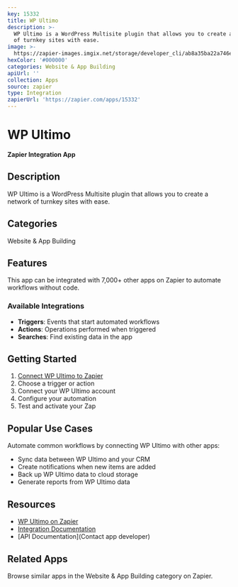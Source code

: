 ```yaml
---
key: 15332
title: WP Ultimo
description: >-
  WP Ultimo is a WordPress Multisite plugin that allows you to create a network
  of turnkey sites with ease.
image: >-
  https://zapier-images.imgix.net/storage/developer_cli/ab8a35ba22a746e76b3ed6cfdb5b68e7_3.png?auto=format%2Ccompress&ixlib=python-3.0.0&q=50
hexColor: '#000000'
categories: Website & App Building
apiUrl: ''
collection: Apps
source: zapier
type: Integration
zapierUrl: 'https://zapier.com/apps/15332'
---
```

# WP Ultimo

**Zapier Integration App**

## Description

WP Ultimo is a WordPress Multisite plugin that allows you to create a network of turnkey sites with ease.

## Categories

Website & App Building

## Features

This app can be integrated with 7,000+ other apps on Zapier to automate workflows without code.

### Available Integrations

- **Triggers**: Events that start automated workflows
- **Actions**: Operations performed when triggered
- **Searches**: Find existing data in the app

## Getting Started

1. [Connect WP Ultimo to Zapier](https://zapier.com/apps/15332)
2. Choose a trigger or action
3. Connect your WP Ultimo account
4. Configure your automation
5. Test and activate your Zap

## Popular Use Cases

Automate common workflows by connecting WP Ultimo with other apps:

- Sync data between WP Ultimo and your CRM
- Create notifications when new items are added
- Back up WP Ultimo data to cloud storage
- Generate reports from WP Ultimo data

## Resources

- [WP Ultimo on Zapier](https://zapier.com/apps/15332)
- [Integration Documentation](https://zapier.com/apps/15332/integrations)
- [API Documentation](Contact app developer)

## Related Apps

Browse similar apps in the Website & App Building category on Zapier.
